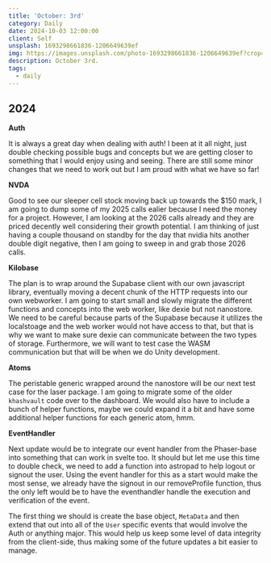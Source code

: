 ```yaml
---
title: 'October: 3rd'
category: Daily
date: 2024-10-03 12:00:00
client: Self
unsplash: 1693298661836-1206649639ef
img: https://images.unsplash.com/photo-1693298661836-1206649639ef?crop=entropy&cs=srgb&fm=jpg&ixid=MnwzNjM5Nzd8MHwxfHJhbmRvbXx8fHx8fHx8fDE2ODE3NDg2ODY&ixlib=rb-4.0.3&q=85
description: October 3rd. 
tags:
  - daily
---
```



## 2024

**Auth**

It is always a great day when dealing with auth!
I been at it all night, just double checking possible bugs and concepts but we are getting closer to something that I would enjoy using and seeing.
There are still some minor changes that we need to work out but I am proud with what we have so far!

**NVDA**

Good to see our sleeper cell stock moving back up towards the $150 mark, I am going to dump some of my 2025 calls ealier because I need the money for a project.
However, I am looking at the 2026 calls already and they are priced decently well considering their growth potential.
I am thinking of just having a couple thousand on standby for the day that nvidia hits another double digit negative, then I am going to sweep in and grab those 2026 calls.

**Kilobase**

The plan is to wrap around the Supabase client with our own javascript library, eventually moving a decent chunk of the HTTP requests into our own webworker.
I am going to start small and slowly migrate the different functions and concepts into the web worker, like dexie but not nanostore.
We need to be careful because parts of the Supabase because it utilizes the localstoage and the web worker would not have access to that, but that is why we want to make sure dexie can communicate between the two types of storage.
Furthermore, we will want to test case the WASM communication but that will be when we do Unity development.

**Atoms**

The peristable generic wrapped around the nanostore will be our next test case for the laser package.
I am going to migrate some of the older `khashvault` code over to the dashboard.
We would also have to include a bunch of helper functions, maybe we could expand it a bit and have some additional helper functions for each generic atom, hmm.

**EventHandler**

Next update would be to integrate our event handler from the Phaser-base into something that can work in svelte too.
It should but let me use this time to double check, we need to add a function into astropad to help logout or signout the user.
Using the event handler for this as a start would make the most sense, we already have the signout in our removeProfile function, thus the only left would be to have the eventhandler handle the execution and verification of the event. 

The first thing we should is create the base object, `MetaData` and then extend that out into all of the `User` specific events that would involve the Auth or anything major.
This would help us keep some level of data integrity from the client-side, thus making some of the future updates a bit easier to manage.